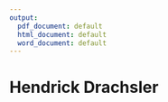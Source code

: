 ```yaml
---
output:
  pdf_document: default
  html_document: default
  word_document: default
---
```


# Hendrick Drachsler {-}
